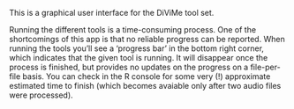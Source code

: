 
This is a graphical user interface for the DiViMe tool set. 



Running the different tools is a time-consuming process. One of the shortcomings of this app is that no reliable progress can be reported. When running the tools you'll see a 'progress bar' in the bottom right corner, which indicates that the given tool is running. It will disappear once the process is finished, but provides no updates on the progress on a file-per-file basis. You can check in the R console for some very (!) approximate estimated time to finish (which becomes avaiable only after two audio files were processed).
